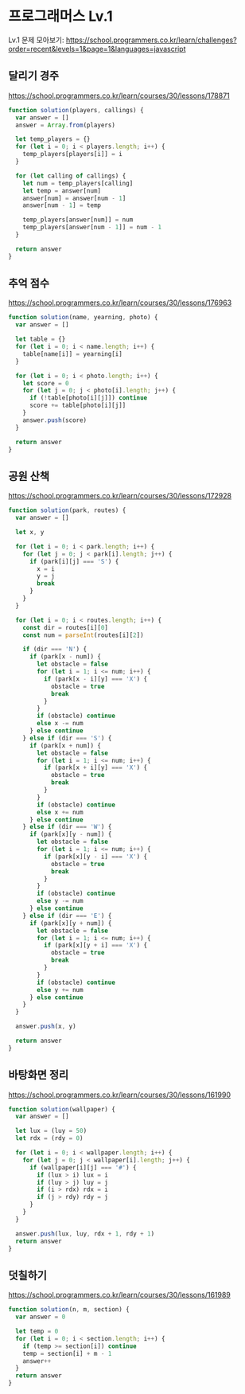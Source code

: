 # 프로그래머스 Lv.1

Lv.1 문제 모아보기:
https://school.programmers.co.kr/learn/challenges?order=recent&levels=1&page=1&languages=javascript

## 달리기 경주

https://school.programmers.co.kr/learn/courses/30/lessons/178871

```js
function solution(players, callings) {
  var answer = []
  answer = Array.from(players)

  let temp_players = {}
  for (let i = 0; i < players.length; i++) {
    temp_players[players[i]] = i
  }

  for (let calling of callings) {
    let num = temp_players[calling]
    let temp = answer[num]
    answer[num] = answer[num - 1]
    answer[num - 1] = temp

    temp_players[answer[num]] = num
    temp_players[answer[num - 1]] = num - 1
  }

  return answer
}
```

## 추억 점수

https://school.programmers.co.kr/learn/courses/30/lessons/176963

```js
function solution(name, yearning, photo) {
  var answer = []

  let table = {}
  for (let i = 0; i < name.length; i++) {
    table[name[i]] = yearning[i]
  }

  for (let i = 0; i < photo.length; i++) {
    let score = 0
    for (let j = 0; j < photo[i].length; j++) {
      if (!table[photo[i][j]]) continue
      score += table[photo[i][j]]
    }
    answer.push(score)
  }

  return answer
}
```

## 공원 산책

https://school.programmers.co.kr/learn/courses/30/lessons/172928

```js
function solution(park, routes) {
  var answer = []

  let x, y

  for (let i = 0; i < park.length; i++) {
    for (let j = 0; j < park[i].length; j++) {
      if (park[i][j] === 'S') {
        x = i
        y = j
        break
      }
    }
  }

  for (let i = 0; i < routes.length; i++) {
    const dir = routes[i][0]
    const num = parseInt(routes[i][2])

    if (dir === 'N') {
      if (park[x - num]) {
        let obstacle = false
        for (let i = 1; i <= num; i++) {
          if (park[x - i][y] === 'X') {
            obstacle = true
            break
          }
        }
        if (obstacle) continue
        else x -= num
      } else continue
    } else if (dir === 'S') {
      if (park[x + num]) {
        let obstacle = false
        for (let i = 1; i <= num; i++) {
          if (park[x + i][y] === 'X') {
            obstacle = true
            break
          }
        }
        if (obstacle) continue
        else x += num
      } else continue
    } else if (dir === 'W') {
      if (park[x][y - num]) {
        let obstacle = false
        for (let i = 1; i <= num; i++) {
          if (park[x][y - i] === 'X') {
            obstacle = true
            break
          }
        }
        if (obstacle) continue
        else y -= num
      } else continue
    } else if (dir === 'E') {
      if (park[x][y + num]) {
        let obstacle = false
        for (let i = 1; i <= num; i++) {
          if (park[x][y + i] === 'X') {
            obstacle = true
            break
          }
        }
        if (obstacle) continue
        else y += num
      } else continue
    }
  }

  answer.push(x, y)

  return answer
}
```

## 바탕화면 정리

https://school.programmers.co.kr/learn/courses/30/lessons/161990

```js
function solution(wallpaper) {
  var answer = []

  let lux = (luy = 50)
  let rdx = (rdy = 0)

  for (let i = 0; i < wallpaper.length; i++) {
    for (let j = 0; j < wallpaper[i].length; j++) {
      if (wallpaper[i][j] === '#') {
        if (lux > i) lux = i
        if (luy > j) luy = j
        if (i > rdx) rdx = i
        if (j > rdy) rdy = j
      }
    }
  }

  answer.push(lux, luy, rdx + 1, rdy + 1)
  return answer
}
```

## 덧칠하기

https://school.programmers.co.kr/learn/courses/30/lessons/161989

```js
function solution(n, m, section) {
  var answer = 0

  let temp = 0
  for (let i = 0; i < section.length; i++) {
    if (temp >= section[i]) continue
    temp = section[i] + m - 1
    answer++
  }
  return answer
}
```
